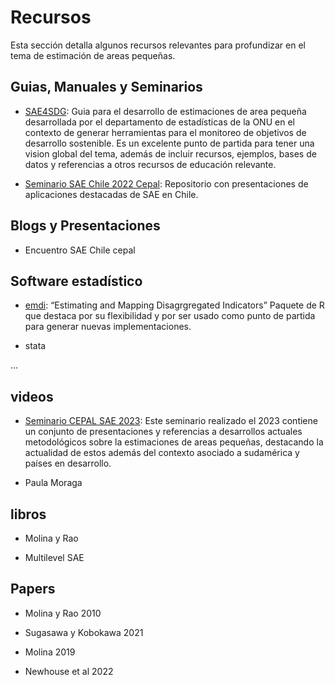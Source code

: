# Recursos

Esta sección detalla algunos recursos relevantes para profundizar en el tema de estimación de areas pequeñas.

## Guias, Manuales y Seminarios

- [SAE4SDG](https://unstats.un.org/wiki/display/SAE4SDG/SAE4SDG): Guia para el desarrollo de estimaciones de area pequeña desarrollada por el departamento de estadísticas de la ONU en el contexto de generar herramientas para el monitoreo de objetivos de desarrollo sostenible. Es un excelente punto de partida para tener una vision global del tema, además de incluir recursos, ejemplos, bases de datos y referencias a otros recursos de educación relevante.

- [Seminario SAE Chile 2022 Cepal](https://www.cepal.org/es/eventos/seminario-desagregacion-datos-mediante-tecnicas-estimacion-areas-pequenas-chile): Repositorio con presentaciones de aplicaciones destacadas de SAE en Chile.


## Blogs y Presentaciones

- Encuentro SAE Chile cepal

## Software estadístico

- [emdi](https://cran.r-project.org/web/packages/emdi/index.html): "Estimating and Mapping Disagrgregated Indicators" Paquete de R que destaca por su flexibilidad y por ser usado como punto de partida para generar nuevas implementaciones.

- stata

...

## videos

- [Seminario CEPAL SAE 2023](https://www.cepal.org/es/eventos/seminario-regional-metodologias-estimacion-areas-pequenas-desagregacion-datos): Este seminario realizado el 2023 contiene un conjunto de presentaciones y referencias a desarrollos actuales metodológicos sobre la estimaciones de areas pequeñas, destacando la actualidad de estos además del contexto asociado a sudamérica y países en desarrollo.


- Paula Moraga

## libros

- Molina y Rao

- Multilevel SAE

## Papers

- Molina y Rao 2010

- Sugasawa y Kobokawa 2021

- Molina 2019

- Newhouse et al 2022